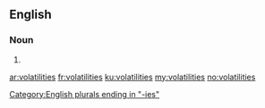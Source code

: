 ==English==

===Noun===
{{head|en}}

# {{plural of|volatility}}

[[Category:English plurals ending in "-ies"]]

[[ar:volatilities]]
[[fr:volatilities]]
[[ku:volatilities]]
[[my:volatilities]]
[[no:volatilities]]